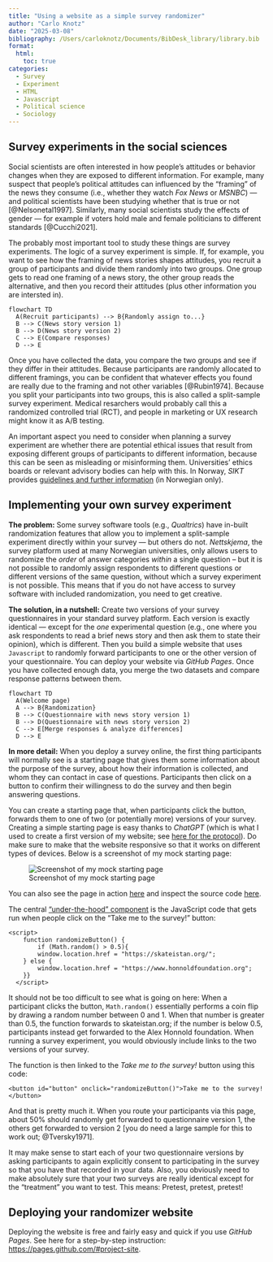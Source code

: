 ```yaml
---
title: "Using a website as a simple survey randomizer"
author: "Carlo Knotz"
date: "2025-03-08"
bibliography: /Users/carloknotz/Documents/BibDesk_library/library.bib
format:
  html:
    toc: true
categories:
  - Survey
  - Experiment
  - HTML
  - Javascript
  - Political science
  - Sociology
---
```


## Survey experiments in the social sciences

Social scientists are often interested in how people’s attitudes or behavior changes when they are exposed to different information. For example, many suspect that people’s political attitudes can influenced by the “framing” of the news they consume (i.e., whether they watch *Fox News* or *MSNBC*) — and political scientists have been studying whether that is true or not [@Nelsonetal1997]. Similarly, many social scientists study the effects of gender — for example if voters hold male and female politicians to different standards [@Cucchi2021].

The probably most important tool to study these things are survey experiments. The logic of a survey experiment is simple. If, for example, you want to see how the framing of news stories shapes attitudes, you recruit a group of participants and divide them randomly into two groups. One group gets to read one framing of a news story, the other group reads the alternative, and then you record their attitudes (plus other information you are intersted in). 

```mermaid
flowchart TD
  A(Recruit participants) --> B{Randomly assign to...}
  B --> C(News story version 1)
  B --> D(News story version 2)
  C --> E(Compare responses)
  D --> E
```

Once you have collected the data, you compare the two groups and see if they differ in their attitudes. Because participants are randomly allocated to different framings, you can be confident that whatever effects you found are really due to the framing and not other variables [@Rubin1974]. Because you split your participants into two groups, this is also called a split-sample survey experiment. Medical resarchers would probably call this a randomized controlled trial (RCT), and people in marketing or UX research might know it as A/B testing.

::: {.callout-warning title="Ethical issues"}

An important aspect you need to consider when planning a survey experiment are whether there are potential ethical issues that result from exposing different groups of participants to different information, because this can be seen as misleading or misinforming them. Universities' ethics boards or relevant advisory bodies can help with this. In Norway, *SIKT* provides [guidelines and further information](https://sikt.no/tjenester/personverntjenester-forskning/personvernhandbok-forskning/eksperimentelle-studier-og-desepsjonsforskning#) (in Norwegian only).

:::

## Implementing your own survey experiment

**The problem:** Some survey software tools (e.g., *Qualtrics*) have in-built randomization features that allow you to implement a split-sample experiment directly within your survey — but others do not. *Nettskjema*, the survey platform used at many Norwegian universities, only allows users to randomize the *order* of answer categories *within* a single question -- but it is not possible to randomly assign respondents to different questions or different versions of the same question, without which a survey experiment is not possible. This means that if you do not have access to survey software with included randomization, you need to get creative.

**The solution, in a nutshell:** Create two versions of your survey questionnaires in your standard survey platform. Each version is exactly identical --- except for the *one* experimental question (e.g., one where you ask respondents to read a brief news story and then ask them to state their opinion), which is different. Then you build a simple website that uses `Javascript` to randomly forward participants to one or the other version of your questionnaire. You can deploy your website via *GitHub Pages*. Once you have collected enough data, you merge the two datasets and compare response patterns between them.

```mermaid
flowchart TD
  A(Welcome page)
  A --> B{Randomization}
  B --> C(Questionnaire with news story version 1)
  B --> D(Questionnaire with news story version 2)
  C --> E[Merge responses & analyze differences]
  D --> E
```

**In more detail:** When you deploy a survey online, the first thing participants will normally see is a starting page that gives them some information about the purpose of the survey, about how their information is collected, and whom they can contact in case of questions. Participants then click on a button to confirm their willingness to do the survey and then begin answering questions.

You can create a starting page that, when participants click the button, forwards them to one of two (or potentially more) versions of your survey. Creating a simple starting page is easy thanks to *ChatGPT* (which is what I used to create a first version of my website; see [here for the protocol](https://chat.openai.com/share/075735e7-8792-4c3a-b831-9c5577af32a4)). Do make sure to make that the website responsive so that it works on different types of devices. Below is a screenshot of my mock starting page:

![Screenshot of my mock starting page](screenshot_randompage.png){width=80%; fig-alt="A screenshot of a text box shown on a website with random text and a button at the bottom."}

You can also see the page in action [here](https://cknotz.github.io/survey_splitter/) and inspect the source code [here](https://github.com/cknotz/survey_splitter).

The central [“under-the-hood” component](https://www.oncrawl.com/technical-seo/javascript-redirects-seo-ultimate-guide/) is the JavaScript code that gets run when people click on the “Take me to the survey!” button:

```
<script>
    function randomizeButton() {
        if (Math.random() > 0.5){
        window.location.href = "https://skateistan.org/";
    } else {
        window.location.href = "https://www.honnoldfoundation.org";
    }}
  </script>
```

It should not be too difficult to see what is going on here: When a participant clicks the button, `Math.random()` essentially performs a coin flip by drawing a random number between 0 and 1. When that number is greater than 0.5, the function forwards to skateistan.org; if the number is below 0.5, participants instead get forwarded to the Alex Honnold foundation. When running a survey experiment, you would obviously include links to the two versions of your survey.

The function is then linked to the *Take me to the survey!* button using this code:

```
<button id="button" onclick="randomizeButton()">Take me to the survey!</button>
```

And that is pretty much it. When you route your participants via this page, about 50% should randomly get forwarded to questionnaire version 1, the others get forwarded to version 2 [you do need a large sample for this to work out; @Tversky1971].

It may make sense to start each of your two questionnaire versions by asking participants to again explicitly consent to participating in the survey so that you have that recorded in your data. Also, you obviously need to make absolutely sure that your two surveys are really identical except for the “treatment” you want to test. This means: Pretest, pretest, pretest!

## Deploying your randomizer website

Deploying the website is free and fairly easy and quick if you use *GitHub Pages*. See here for a step-by-step instruction: <https://pages.github.com/#project-site>.
